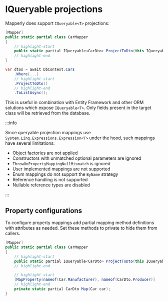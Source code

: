 
# IQueryable projections

Mapperly does support `IQueryable<T>` projections:

<!-- do not indent this, it won't work, https://stackoverflow.com/a/67579641/3302887 -->

<Tabs>
<TabItem value="definition" label="Mapper definition">

```csharp
[Mapper]
public static partial class CarMapper
{
    // highlight-start
    public static partial IQueryable<CarDto> ProjectToDto(this IQueryable<Car> q);
    // highlight-end
}
```

</TabItem>
<TabItem value="usage" label="Usage">

```csharp
var dtos = await DbContext.Cars
    .Where(...)
    // highlight-start
    .ProjectToDto()
    // highlight-end
    .ToListAsync();
```

</TabItem>
</Tabs>

This is useful in combination with Entity Framework and other ORM solutions which expose `IQueryable<T>`.
Only fields present in the target class will be retrieved from the database.

:::info

Since queryable projection mappings use `System.Linq.Expressions.Expression<T>` under the hood,
such mappings have several limitations:

- Object factories are not applied
- Constructors with unmatched optional parameters are ignored
- `ThrowOnPropertyMappingNullMismatch` is ignored
- User implemented mappings are not supported
- Enum mappings do not support the `ByName` strategy
- Reference handling is not supported
- Nullable reference types are disabled

:::

## Property configurations

To configure property mappings add partial mapping method definitions with attributes as needed.
Set these methods to private to hide them from callers.

```csharp
[Mapper]
public static partial class CarMapper
{
    // highlight-start
    public static partial IQueryable<CarDto> ProjectToDto(this IQueryable<Car> q);
    // highlight-end

    // highlight-start
    [MapProperty(nameof(Car.Manufacturer), nameof(CarDto.Producer)]
    // highlight-end
    private static partial CarDto Map(Car car);
}
```
